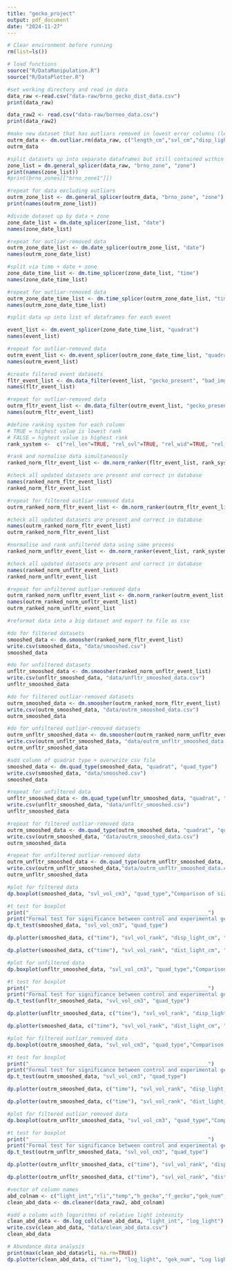 ```yaml
---
title: "gecko_project"
output: pdf_document
date: "2024-11-27"
---
```



```r
# Clear environment before running
rm(list=ls())
```


```r
# load functions
source("R/DataManipulation.R")
source("R/DataPlotter.R")
```


```r
#set working directory and read in data
data_raw <-read.csv("data-raw/brno_gecko_dist_data.csv")
print(data_raw)

data_raw2 <- read.csv("data-raw/borneo_data.csv")
print(data_raw2)
```
```r
#make new dataset that has outliars removed in lowest error columns (length_cm, svl_cm, disp_light_cm, dist_light_cm)
outrm_data <- dm.outliar.rm(data_raw, c("length_cm","svl_cm","disp_light_cm", "dist_light_cm"))
outrm_data
```
```r
#split datasets up into separate dataframes but still contained within a list
zone_list = dm.general_splicer(data_raw, "brno_zone", "zone")
print(names(zone_list))
#print(brno_zones[["brno_zone1"]])

#repeat for data excluding outliars
outrm_zone_list <- dm.general_splicer(outrm_data, "brno_zone", "zone")
print(names(outrm_zone_list))
```

```r
#divide dataset up by data + zone
zone_date_list = dm.date_splicer(zone_list, "date")
names(zone_date_list)

#repeat for outliar-removed data
outrm_zone_date_list <- dm.date_splicer(outrm_zone_list, "date")
names(outrm_zone_date_list)
```



```r
#split via time + date + zone
zone_date_time_list <- dm.time_splicer(zone_date_list, "time")
names(zone_date_time_list)

#repeat for outliar-removed data
outrm_zone_date_time_list <- dm.time_splicer(outrm_zone_date_list, "time")
names(outrm_zone_date_time_list)
```

```r
#split data up into list of dataframes for each event

event_list <- dm.event_splicer(zone_date_time_list, "quadrat")
names(event_list)

#repeat for outliar-removed data
outrm_event_list <- dm.event_splicer(outrm_zone_date_time_list, "quadrat")
names(outrm_event_list)
```


```r

#create filtered event datasets
fltr_event_list <- dm.data_filter(event_list, "gecko_present", "bad_img_qua", 0, 1)
names(fltr_event_list)

#repeat for outliar-removed data
outrm_fltr_event_list <- dm.data_filter(outrm_event_list, "gecko_present", "bad_img_qua", 0, 1)
names(outrm_fltr_event_list)
```

```r
#define ranking system for each column
# TRUE = highest value is lowest rank
# FALSE = highest value is highest rank
rank_system <-  c("rel_len"=TRUE, "rel_svl"=TRUE, "rel_wid"=TRUE, "rel_len_vol"=TRUE, "rel_svl_vol"=TRUE, "disp_light_cm"=FALSE, "dist_light_cm"=FALSE)

#rank and normalise data simultaneously
ranked_norm_fltr_event_list <- dm.norm_ranker(fltr_event_list, rank_system)

#check all updated datasets are present and correct in database
names(ranked_norm_fltr_event_list)
ranked_norm_fltr_event_list
```

```r
#repeat for filtered outliar-removed data
outrm_ranked_norm_fltr_event_list <- dm.norm_ranker(outrm_fltr_event_list, rank_system)

#check all updated datasets are present and correct in database
names(outrm_ranked_norm_fltr_event_list)
outrm_ranked_norm_fltr_event_list
```
```r
#normalise and rank unfiltered data using same process
ranked_norm_unfltr_event_list <- dm.norm_ranker(event_list, rank_system)

#check all updated datasets are present and correct in database
names(ranked_norm_unfltr_event_list)
ranked_norm_unfltr_event_list
```
```r
#repeat for unfiltered outliar-removed data
outrm_ranked_norm_unfltr_event_list <- dm.norm_ranker(outrm_event_list, rank_system)
names(outrm_ranked_norm_unfltr_event_list)
outrm_ranked_norm_unfltr_event_list
```

```r
#reformat data into a big dataset and export to file as csv

#do for filtered datasets
smooshed_data <- dm.smoosher(ranked_norm_fltr_event_list)
write.csv(smooshed_data, "data/smooshed.csv")
smooshed_data

#do for unfiltered datasets
unfltr_smooshed_data <- dm.smoosher(ranked_norm_unfltr_event_list)
write.csv(unfltr_smooshed_data, "data/unfltr_smooshed_data.csv")
unfltr_smooshed_data

#do for filtered outliar-removed datasets
outrm_smooshed_data <- dm.smoosher(outrm_ranked_norm_fltr_event_list)
write.csv(outrm_smooshed_data, "data/outrm_smooshed_data.csv")
outrm_smooshed_data

#do for unfiltered outliar-removed datasets
outrm_unfltr_smooshed_data <- dm.smoosher(outrm_ranked_norm_unfltr_event_list)
write.csv(outrm_unfltr_smooshed_data, "data/outrm_unfltr_smooshed_data.csv")
outrm_unfltr_smooshed_data
```
```r
#add column of quadrat type + overwrite csv file
smooshed_data <- dm.quad_type(smooshed_data, "quadrat", "quad_type")
write.csv(smooshed_data, "data/smooshed.csv")
smooshed_data

#repeat for unfiltered data
unfltr_smooshed_data <- dm.quad_type(unfltr_smooshed_data, "quadrat", "quad_type")
write.csv(unfltr_smooshed_data, "data/unfltr_smooshed.csv")
unfltr_smooshed_data

#repeat for filtered outliar-removed data
outrm_smooshed_data <- dm.quad_type(outrm_smooshed_data, "quadrat", "quad_type")
write.csv(outrm_smooshed_data, "data/outrm_smooshed_data.csv")
outrm_smooshed_data

#repeat for unfiltered outliar-removed data
outrm_unfltr_smooshed_data <- dm.quad_type(outrm_unfltr_smooshed_data, "quadrat", "quad_type")
write.csv(outrm_unfltr_smooshed_data,"data/outrm_unfltr_smooshed_data.csv")
outrm_unfltr_smooshed_data
```

```r
#plot for filtered data
dp.boxplot(smooshed_data, "svl_vol_cm3", "quad_type","Comparison of size between geckos in different quadrats", "Quadrat type experimental or control", "Gecko")

#t test for boxplot
print("__________________________________________________________")
print("Formal test for significance between control and experimental geckos")
dp.t_test(smooshed_data, "svl_vol_cm3", "quad_type")

dp.plotter(smooshed_data, c("time"), "svl_vol_rank", "disp_light_cm", "Ranked SVL", "Displacement from light source /cm", c(0,10), c(0,300), "Gecko size against displacement separated by")

dp.plotter(smooshed_data, c("time"), "svl_vol_rank", "dist_light_cm", "Ranked SVL", "Distance from light source /cm", c(0,10), c(0,450), "Gecko size against distance separated by")
```
```r
#plot for unfiltered data
dp.boxplot(unfltr_smooshed_data, "svl_vol_cm3", "quad_type","Comparison of size between geckos in different quadrats", "Quadrat type experimental or control", "Gecko")

#t test for boxplot
print("__________________________________________________________")
print("Formal test for significance between control and experimental geckos")
dp.t_test(unfltr_smooshed_data, "svl_vol_cm3", "quad_type")

dp.plotter(unfltr_smooshed_data, c("time"), "svl_vol_rank", "disp_light_cm", "Ranked SVL", "Displacement from light source /cm", c(0,10), c(0,300), "Gecko size against displacement separated by")

dp.plotter(smooshed_data, c("time"), "svl_vol_rank", "dist_light_cm", "Ranked SVL", "Distance from light source /cm", c(0,10), c(0,450), "Gecko size against distance separated by")
```
```r
#plot for filtered outliar_removed data
dp.boxplot(outrm_smooshed_data, "svl_vol_cm3", "quad_type","Comparison of size between geckos in different quadrats", "Quadrat type experimental or control", "Gecko")

#t test for boxplot
print("__________________________________________________________")
print("Formal test for significance between control and experimental geckos")
dp.t_test(outrm_smooshed_data, "svl_vol_cm3", "quad_type")

dp.plotter(outrm_smooshed_data, c("time"), "svl_vol_rank", "disp_light_cm", "Ranked SVL", "Displacement from light source /cm", c(0,10), c(0,270), "Gecko size against displacement separated by")

dp.plotter(outrm_smooshed_data, c("time"), "svl_vol_rank", "dist_light_cm", "Ranked SVL", "Distance from light source /cm", c(0,10), c(0,300), "Gecko size against distance separated by")
```
```r
#plot for filtered outliar_removed data
dp.boxplot(outrm_unfltr_smooshed_data, "svl_vol_cm3", "quad_type","Comparison of size between geckos in different quadrats", "Quadrat type experimental or control", "Gecko")

#t test for boxplot
print("__________________________________________________________")
print("Formal test for significance between control and experimental geckos")
dp.t_test(outrm_unfltr_smooshed_data, "svl_vol_cm3", "quad_type")

dp.plotter(outrm_unfltr_smooshed_data, c("time"), "svl_vol_rank", "disp_light_cm", "Ranked SVL", "Displacement from light source /cm", c(0,10), c(0,270), "Gecko size against displacement separated by")

dp.plotter(outrm_unfltr_smooshed_data, c("time"), "svl_vol_rank", "dist_light_cm", "Ranked SVL", "Distance from light source /cm", c(0,10), c(0,300), "Gecko size against distance separated by")
```
```r
#vector of column names
abd_colnam <- c("light_int","rli","temp","h_gecko","f_gecko","gek_num","gek_photo","lepid_t","lepid_s","lepid_m","lepid_l","hymen_t",	"hymen_s",	"hymen_m",	"hymen_l",	"hemip_t",	"hemip_s",	"hemip_m",	"hemip_l",	"coleo_t",	"coleo_s",	"coleo_m",	"coleo_l",	"ortho_t",	"ortho_s",	"ortho_m",	"ortho_l",	"odon_t",	"odon_s",	"odon_m",	"odon_l",	"dipt_t",	"dipt_s",	"dipt_m",	"dipt_l",	"other_t",	"other_s",	"other_m",	"other_l",	"arach_t",	"arach_s",	"arach_m",	"arach_l") 
clean_abd_data <- dm.cleaner(data_raw2, abd_colnam)

#add a column with logorithms of relative light intesnity
clean_abd_data <- dm.log_col(clean_abd_data, "light_int", "log_light")
write.csv(clean_abd_data, "data/clean_abd_data.csv")
clean_abd_data
```
```r
# Abundance data analysis
print(max(clean_abd_data$rli, na.rm=TRUE))
dp.plotter(clean_abd_data, c("time"), "log_light", "gek_num", "Log light intensity of quadrat relative to ambient", "Gecko abundance in quadrat", c(0,9), c(0,10), "Gecko abundance separated by")
```



